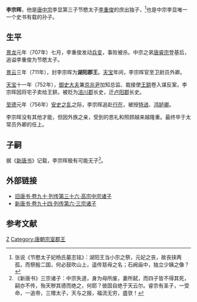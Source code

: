 '''李宗晖'''{{BD|8世纪|？|8世纪|？|catIdx=L李}}，他是[[唐中宗|唐中宗]]李显第三子节愍太子[[李重俊|李重俊]]的庶出独子，<ref>张说《节愍太子妃杨氏墓志铭》：湖阳王当小宗之祭，元妃之丧，故丧挟两孤，而祭殷二国，何必鼓吹山上，遥传慈母之名；石阙庙中，独立少姨之像？</ref>也是中宗李显唯一一个史书有载的孙子。

==生平==
[[景龙|景龙]]元年（707年）七月，李重俊发动[[重俊之變|兵变]]，事败被杀。中宗之弟[[唐睿宗|唐睿宗]]登基后，追谥李重俊为节愍太子。

[[景云|景云]]三年（711年），封李宗晖为'''湖阳郡王'''。[[天宝_(唐朝)|天宝]]年间，李宗晖官至卫尉员外卿。

[[天宝_(唐朝)|天宝]]十一年（752年），[[御史大夫|御史大夫]]兼[[京兆尹|京兆尹]]加知总监、栽接使[[王鉷|王鉷]]卷入谋反案，李宗晖因将宅子卖给王鉷，被贬为[[涪川郡|涪川郡]]长史，迁[[卢阳郡|卢阳郡]]长史。

[[至德_(唐朝)|至德]]元年（756年）[[安史之乱|安史之乱]]之际，李宗晖追赴[[行在|行在]]，被授[[特进|特进]]、[[大鴻臚|鸿胪卿]]。

李宗晖没有其他才能，但因外族之亲，受到的恩礼和照顾越来越隆重。最终卒于太常员外卿的任上。

==子嗣==
据《[[新唐书|新唐书]]》记载，李宗晖极有可能无子<ref>《新唐书》三宗诸子：中宗失道，身为母所废，妻所弑，而四子皆不得其死，嗣亦不传，殆天秽其德而绝之，何耶？彼固自绝于天云尔。睿宗有圣子，一受命，一追帝，三赠太子，天与之报，福流无穷，盛欤！</ref>。

==外部链接==
*[http://www.read126.cn/194c6894-51d5-4df3-a4bc-fa1282139f82!d4763b5c-c026-4e4d-b938-3d4d83b455c5.html 旧唐书·卷九十·列传第三十六·高宗中宗诸子]
*[http://www.read126.cn/194c6894-51d5-4df3-a4bc-fa1282139f82!84dff8a5-bbd0-4939-be9c-2d5b41ce9f8f.html 新唐书·卷九十四·列传第六·三宗诸子] {{Wayback|url=http://www.read126.cn/194c6894-51d5-4df3-a4bc-fa1282139f82!84dff8a5-bbd0-4939-be9c-2d5b41ce9f8f.html |date=20201113012838 }}

==参考文献==
{{DEFAULTSORT:L}}
[[Category:唐朝宗室|Z]]
[[Category:唐朝宗室郡王|Category:唐朝宗室郡王]]